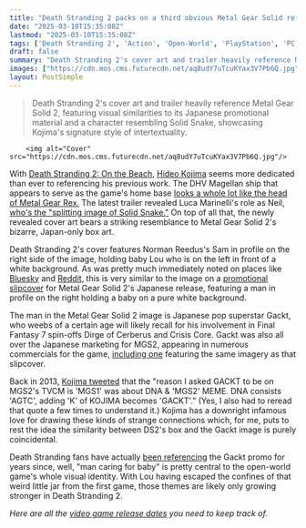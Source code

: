 ```yaml
---
title: "Death Stranding 2 packs on a third obvious Metal Gear Solid reference with cover art throwing back to MGS2's bizarre box art featuring Japanese pop superstar Gackt"
date: "2025-03-10T15:35:08Z"
lastmod: "2025-03-10T15:35:08Z"
tags: ['Death Stranding 2', 'Action', 'Open-World', 'PlayStation', 'PC', 'Hideo Kojima', 'Metal Gear Solid']
draft: false
summary: "Death Stranding 2's cover art and trailer heavily reference Metal Gear Solid 2, featuring visual similarities to its Japanese promotional material and a character resembling Solid Snake, showcasing Kojima's signature style of intertextuality."
images: ["https://cdn.mos.cms.futurecdn.net/aq8udY7uTcuKYax3V7Pb6Q.jpg"]
layout: PostSimple
---
```

> Death Stranding 2's cover art and trailer heavily reference Metal Gear Solid 2, featuring visual similarities to its Japanese promotional material and a character resembling Solid Snake, showcasing Kojima's signature style of intertextuality.


        <img alt="Cover" src="https://cdn.mos.cms.futurecdn.net/aq8udY7uTcuKYax3V7Pb6Q.jpg"/>
        
With [Death Stranding 2: On the Beach](https://www.gamesradar.com/death-stranding-2-guide/), [Hideo Kojima](https://www.gamesradar.com/tag/hideo-kojima/) seems more dedicated than ever to referencing his previous work. The DHV Magellan ship that appears to serve as the game's home base [looks a whole lot like the head of Metal Gear Rex.](https://www.gamesradar.com/of-all-the-wild-nonsense-in-the-death-stranding-2-on-the-beach-trailer-i-cant-stop-thinking-about-how-the-ship-looks-just-like-metal-gear-rex/) The latest trailer revealed Luca Marinelli's role as Neil, [who's the "splitting image of Solid Snake."](https://www.gamesradar.com/games/action/hideo-kojima-is-still-hung-up-on-his-ex-as-death-stranding-2-features-a-metal-gear-solid-doppelganger-the-director-says-is-the-spitting-image-of-solid-snake/) On top of all that, the newly revealed cover art bears a striking resemblance to Metal Gear Solid 2's bizarre, Japan-only box art.

Death Stranding 2's cover features Norman Reedus's Sam in profile on the right side of the image, holding baby Lou who is on the left in front of a white background. As was pretty much immediately noted on places like [Bluesky](https://bsky.app/profile/catgirlfingies.quest/post/3ljykalqkq22h) and [Reddit](https://www.reddit.com/r/DeathStranding/comments/1j7hw6d/he_did_it_again/), this is very similar to the image on a [promotional slipcover](https://archive.org/details/mgs-2-gackt) for Metal Gear Solid 2's Japanese release, featuring a man in profile on the right holding a baby on a pure white background.

The man in the Metal Gear Solid 2 image is Japanese pop superstar Gackt, who weebs of a certain age will likely recall for his involvement in Final Fantasy 7 spin-offs Dirge of Cerberus and Crisis Core. Gackt was also all over the Japanese marketing for MGS2, appearing in numerous commercials for the game, [including one](https://www.youtube.com/watch?v=Nl-25GvQnOA) featuring the same imagery as that slipcover.

Back in 2013, [Kojima tweeted](https://x.com/HIDEO_KOJIMA_EN/status/369285319331295232?lang=en) that the "reason I asked GACKT to be on MGS2's TVCM is 'MGS1' was about DNA & 'MGS2' MEME. DNA consists 'AGTC', adding 'K' of KOJIMA becomes 'GACKT'." (Yes, I also had to reread that quote a few times to understand it.) Kojima has a downright infamous love for drawing these kinds of strange connections which, for me, puts to rest the idea the similarity between DS2's box and the Gackt image is purely coincidental.

Death Stranding fans have actually [been referencing](https://www.reddit.com/r/metalgearsolid/comments/5ger6r/mgs2_promo_reminds_me_of_death_stranding/) the Gackt promo for years since, well, "man caring for baby" is pretty central to the open-world game's whole visual identity. With Lou having escaped the confines of that weird little jar from the first game, those themes are likely only growing stronger in Death Stranding 2.

*Here are all the *[<em>video game release dates</em>](https://www.gamesradar.com/video-game-release-dates/)* you need to keep track of.*
        